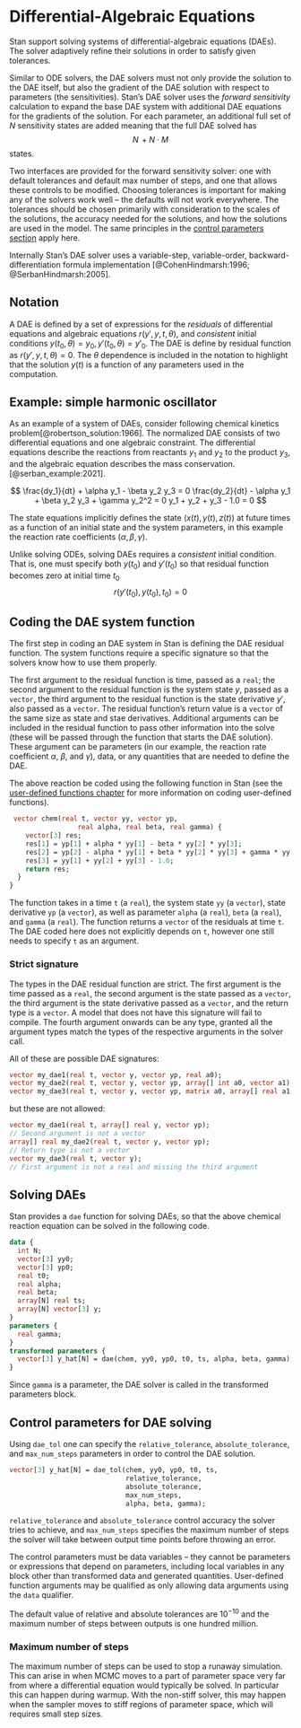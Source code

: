 # Differential-Algebraic Equations  {#dae-solver.chapter}

Stan support solving systems of differential-algebraic equations
(DAEs). The solver adaptively
refine their solutions in order to satisfy given tolerances.

Similar to ODE solvers, the DAE
solvers must not only provide the solution to the DAE itself, but also
the gradient of the DAE solution with respect to parameters (the
sensitivities). Stan's DAE solver uses
the *forward sensitivity* calculation to expand the base DAE system 
with additional DAE equations for the gradients of the solution.
For each parameter, an additional full set of $N$
sensitivity states are added meaning that the full DAE solved has
$$N \, + N \cdot M$$ states.
  
Two interfaces are provided for the forward sensitivity solver: one
with default tolerances and default max number of steps, and one
that allows these controls to be modified. Choosing tolerances is
important for making any of the solvers work well -- the defaults
will not work everywhere. The tolerances should be chosen primarily
with consideration to the scales of the solutions, the accuracy
needed for the solutions, and how the solutions are used in the
model. The same principles in the [control parameters
section](#control-ode.section) apply here.

Internally Stan's DAE solver uses a variable-step, variable-order,
backward-differentiation formula implementation
[@CohenHindmarsh:1996; @SerbanHindmarsh:2005].

## Notation

A DAE is defined by a set of expressions for the *residuals* of differential equations and algebraic equations
$r(y', y, t, \theta)$, and *consistent* initial conditions
$y(t_0, \theta) = y_0, y'(t_0, \theta)=y'_0$. The DAE is define by
residual function as $r(y', y, t, \theta)=0$.
The $\theta$ dependence is included in the notation to highlight that
the solution $y(t)$ is
a function of any parameters used in the computation.

## Example: simple harmonic oscillator

As an example of a system of DAEs, consider following chemical
kinetics problem[@robertson_solution:1966]. The normalized DAE consists of two differential equations
and one algebraic constraint. The differential equations describe the
reactions from reactants $y_1$ and $y_2$ to the product $y_3$, and the
algebraic equation describes the mass conservation.
[@serban_example:2021].

$$
\frac{dy_1}{dt} + \alpha y_1 - \beta y_2 y_3 = 0
\frac{dy_2}{dt} - \alpha y_1 + \beta y_2 y_3 + \gamma y_2^2 = 0
y_1 + y_2 + y_3 - 1.0 = 0
$$
<a name="id:dae-chem.equation"></a>

The state equations implicitly defines the state $(x(t), y(t), z(t))$ at future times
as a function of an initial state and the system parameters, in this
example the reaction rate coefficients $(\alpha, \beta, \gamma)$.

Unlike solving ODEs, solving DAEs requires a *consistent* initial
condition. That is, one must specify both $y(t_0)$
and $y'(t_0)$ so that residual function becomes zero at initial time $t_0$ 
$$
r(y'(t_0), y(t_0), t_0) = 0
$$

## Coding the DAE system function

The first step in coding an DAE system in Stan is defining the DAE residual
function. The system functions require a specific signature so that the solvers
know how to use them properly.

The first argument to the residual function is time, passed as a `real`;
the second argument to the residual function is the system state $y$,
passed as a `vector`, the third argument to the residual function is
the state derivative $y'$, also passed as a `vector`. The residual
function's return value is a `vector` of the same size as state and
stae derivatives. Additional arguments
can be included in the residual function to pass other information
into the solve (these will be passed through the function that starts the DAE
solution). These argument can be parameters (in our example, the
reaction rate coefficient $\alpha$, $\beta$, and $\gamma$), data, or any quantities that are needed to define the
DAE.

The above reaction be coded using the following function
in Stan (see the [user-defined functions chapter](#functions-programming.chapter) for
more information on coding user-defined functions).

```stan
 vector chem(real t, vector yy, vector yp,
                 real alpha, real beta, real gamma) {
    vector[3] res;
    res[1] = yp[1] + alpha * yy[1] - beta * yy[2] * yy[3];
    res[2] = yp[2] - alpha * yy[1] + beta * yy[2] * yy[3] + gamma * yy[2] * yy[2];
    res[3] = yy[1] + yy[2] + yy[3] - 1.0;
    return res;
  }
}
```

The function takes in a time `t` (a `real`), the system state
`yy` (a `vector`), state derivative `yp` (a `vector`), as well as parameter
`alpha` (a `real`),  `beta` (a `real`), and  `gamma` (a `real`). The function returns a
`vector` of the residuals at time `t`. The DAE coded here does not
explicitly depends on `t`, however one still needs to specify `t` as
an argument.

### Strict signature {-}

The types in the DAE residual function are strict. The first argument is the time
passed as a `real`, the second argument is the state passed as a `vector`,
the third argument is the state derivative passed as a `vector`,
and the return type is a `vector`. A model that does not have this signature will
fail to compile. The fourth argument onwards can be any type, granted all
the argument types match the types of the respective arguments in the solver
call.

All of these are possible DAE signatures:

```stan
vector my_dae1(real t, vector y, vector yp, real a0);
vector my_dae2(real t, vector y, vector yp, array[] int a0, vector a1);
vector my_dae3(real t, vector y, vector yp, matrix a0, array[] real a1, row_vector a2);
```

but these are not allowed:

```stan
vector my_dae1(real t, array[] real y, vector yp); 
// Second argument is not a vector
array[] real my_dae2(real t, vector y, vector yp); 
// Return type is not a vector
vector my_dae3(real t, vector y); 
// First argument is not a real and missing the third argument
```

## Solving DAEs

Stan provides a `dae` function for solving DAEs, so that the above chemical reaction
equation can be solved in the following code.
```stan
data {
  int N;
  vector[3] yy0;
  vector[3] yp0;
  real t0;
  real alpha;
  real beta;
  array[N] real ts;
  array[N] vector[3] y;
}
parameters {
  real gamma;
}
transformed parameters {
  vector[3] y_hat[N] = dae(chem, yy0, yp0, t0, ts, alpha, beta, gamma);
}
```
<a name="id:dae-solve.figure"></a>

Since `gamma` is a parameter, the DAE solver is called in the transformed parameters block. 

## Control parameters for DAE solving {#control-ode.section}

Using `dae_tol` one can specify the `relative_tolerance`, `absolute_tolerance`, and
`max_num_steps` parameters in order to control the DAE solution.

```stan
vector[3] y_hat[N] = dae_tol(chem, yy0, yp0, t0, ts,
                             relative_tolerance,
                             absolute_tolerance,
                             max_num_steps,
                             alpha, beta, gamma);
```

`relative_tolerance` and `absolute_tolerance` control accuracy the solver tries to achieve, and
`max_num_steps` specifies the maximum number of steps the solver will
take between output time points before throwing an error.

The control parameters must be data variables -- they cannot be
parameters or expressions that depend on parameters, including local
variables in any block other than transformed data and generated
quantities. User-defined function arguments may be qualified as only
allowing data arguments using the `data` qualifier.

The default value of relative and absolute
tolerances are $10^{-10}$ and the maximum number of steps between outputs is
one hundred million.

### Maximum number of steps {-}

The maximum number of steps can be used to stop a runaway simulation.
This can arise in when MCMC moves to a part of parameter space very far from
where a differential equation would typically be solved. In particular this
can happen during warmup.  With the non-stiff solver, this may happen when
the sampler moves to stiff regions of parameter space, which will requires small
step sizes.
